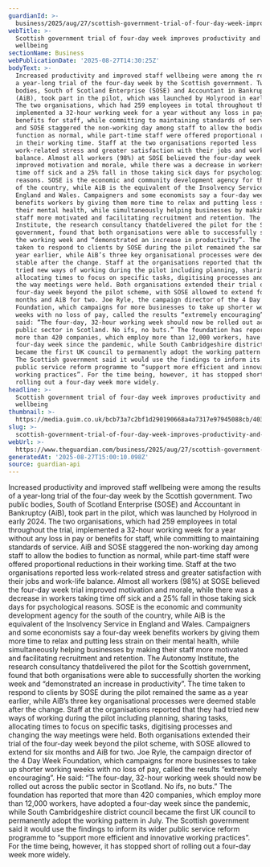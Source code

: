 ```yaml
---
guardianId: >-
  business/2025/aug/27/scottish-government-trial-of-four-day-week-improves-productivity-and-staff-wellbeing
webTitle: >-
  Scottish government trial of four-day week improves productivity and staff
  wellbeing
sectionName: Business
webPublicationDate: '2025-08-27T14:30:25Z'
bodyText: >-
  Increased productivity and improved staff wellbeing were among the results of
  a year-long trial of the four-day week by the Scottish government. Two public
  bodies, South of Scotland Enterprise (SOSE) and Accountant in Bankruptcy
  (AiB), took part in the pilot, which was launched by Holyrood in early 2024.
  The two organisations, which had 259 employees in total throughout the trial,
  implemented a 32-hour working week for a year without any loss in pay or
  benefits for staff, while committing to maintaining standards of service. AiB
  and SOSE staggered the non-working day among staff to allow the bodies to
  function as normal, while part-time staff were offered proportional reductions
  in their working time. Staff at the two organisations reported less
  work-related stress and greater satisfaction with their jobs and work-life
  balance. Almost all workers (98%) at SOSE believed the four-day week trial
  improved motivation and morale, while there was a decrease in workers taking
  time off sick and a 25% fall in those taking sick days for psychological
  reasons. SOSE is the economic and community development agency for the south
  of the country, while AiB is the equivalent of the Insolvency Service in
  England and Wales. Campaigners and some economists say a four-day week
  benefits workers by giving them more time to relax and putting less strain on
  their mental health, while simultaneously helping businesses by making their
  staff more motivated and facilitating recruitment and retention. The Autonomy
  Institute, the research consultancy thatdelivered the pilot for the Scottish
  government, found that both organisations were able to successfully shorten
  the working week and “demonstrated an increase in productivity”. The time
  taken to respond to clients by SOSE during the pilot remained the same as a
  year earlier, while AiB’s three key organisational processes were deemed
  stable after the change. Staff at the organisations reported that they had
  tried new ways of working during the pilot including planning, sharing tasks,
  allocating times to focus on specific tasks, digitising processes and changing
  the way meetings were held. Both organisations extended their trial of the
  four-day week beyond the pilot scheme, with SOSE allowed to extend for six
  months and AiB for two. Joe Ryle, the campaign director of the 4 Day Week
  Foundation, which campaigns for more businesses to take up shorter working
  weeks with no loss of pay, called the results “extremely encouraging”. He
  said: “The four-day, 32-hour working week should now be rolled out across the
  public sector in Scotland. No ifs, no buts.” The foundation has reported that
  more than 420 companies, which employ more than 12,000 workers, have adopted a
  four-day week since the pandemic, while South Cambridgeshire district council
  became the first UK council to permanently adopt the working pattern in July.
  The Scottish government said it would use the findings to inform its wider
  public service reform programme to “support more efficient and innovative
  working practices”. For the time being, however, it has stopped short of
  rolling out a four-day week more widely.
headline: >-
  Scottish government trial of four-day week improves productivity and staff
  wellbeing
thumbnail: >-
  https://media.guim.co.uk/bcb73a7c2bf1d290190668a4a7317e97945088cb/403_238_4717_3774/500.jpg
slug: >-
  scottish-government-trial-of-four-day-week-improves-productivity-and-staff-wellbeing
webUrl: >-
  https://www.theguardian.com/business/2025/aug/27/scottish-government-trial-of-four-day-week-improves-productivity-and-staff-wellbeing
generatedAt: '2025-08-27T15:00:10.098Z'
source: guardian-api
---
```

Increased productivity and improved staff wellbeing were among the results of a year-long trial of the four-day week by the Scottish government. Two public bodies, South of Scotland Enterprise (SOSE) and Accountant in Bankruptcy (AiB), took part in the pilot, which was launched by Holyrood in early 2024. The two organisations, which had 259 employees in total throughout the trial, implemented a 32-hour working week for a year without any loss in pay or benefits for staff, while committing to maintaining standards of service. AiB and SOSE staggered the non-working day among staff to allow the bodies to function as normal, while part-time staff were offered proportional reductions in their working time. Staff at the two organisations reported less work-related stress and greater satisfaction with their jobs and work-life balance. Almost all workers (98%) at SOSE believed the four-day week trial improved motivation and morale, while there was a decrease in workers taking time off sick and a 25% fall in those taking sick days for psychological reasons. SOSE is the economic and community development agency for the south of the country, while AiB is the equivalent of the Insolvency Service in England and Wales. Campaigners and some economists say a four-day week benefits workers by giving them more time to relax and putting less strain on their mental health, while simultaneously helping businesses by making their staff more motivated and facilitating recruitment and retention. The Autonomy Institute, the research consultancy thatdelivered the pilot for the Scottish government, found that both organisations were able to successfully shorten the working week and “demonstrated an increase in productivity”. The time taken to respond to clients by SOSE during the pilot remained the same as a year earlier, while AiB’s three key organisational processes were deemed stable after the change. Staff at the organisations reported that they had tried new ways of working during the pilot including planning, sharing tasks, allocating times to focus on specific tasks, digitising processes and changing the way meetings were held. Both organisations extended their trial of the four-day week beyond the pilot scheme, with SOSE allowed to extend for six months and AiB for two. Joe Ryle, the campaign director of the 4 Day Week Foundation, which campaigns for more businesses to take up shorter working weeks with no loss of pay, called the results “extremely encouraging”. He said: “The four-day, 32-hour working week should now be rolled out across the public sector in Scotland. No ifs, no buts.” The foundation has reported that more than 420 companies, which employ more than 12,000 workers, have adopted a four-day week since the pandemic, while South Cambridgeshire district council became the first UK council to permanently adopt the working pattern in July. The Scottish government said it would use the findings to inform its wider public service reform programme to “support more efficient and innovative working practices”. For the time being, however, it has stopped short of rolling out a four-day week more widely.

